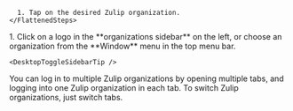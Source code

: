 


<Tabs>
  <TabItem label="Mobile">
    <FlattenedSteps>
      <MobileSwitchAccount />

      1. Tap on the desired Zulip organization.
    </FlattenedSteps>
  </TabItem>

  <TabItem label="Desktop">
    <Steps>
      1. Click on a logo in the **organizations sidebar** on the left, or choose
         an organization from the **Window** menu in the top menu bar.
    </Steps>

    <DesktopToggleSidebarTip />
  </TabItem>

  <TabItem label="Web">
    You can log in to multiple Zulip organizations by opening multiple tabs, and
    logging into one Zulip organization in each tab. To switch Zulip organizations,
    just switch tabs.
  </TabItem>
</Tabs>
